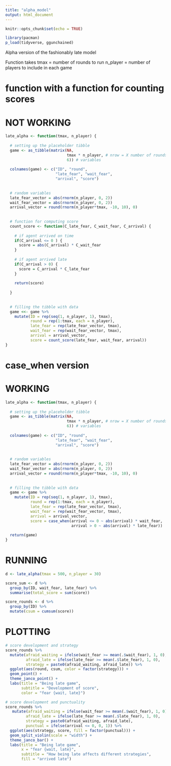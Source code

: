 ```yaml
---
title: "alpha_model"
output: html_document
---
```


```r
knitr::opts_chunk$set(echo = TRUE)

library(pacman)
p_load(tidyverse, ggunchained)
```

Alpha version of the fashionably late model

Function takes
tmax = number of rounds to run
n_player = number of players to include in each game


# function with a function for counting scores
# NOT WORKING

```r
late_alpha <- function(tmax, n_player) {
  
  # setting up the placeholder tibble
  game <- as_tibble(matrix(NA, 
                           tmax * n_player, # nrow = X number of rounds for each player
                           6)) # variables
  
  colnames(game) <- c("ID", "round", 
                      "late_fear", "wait_fear", 
                      "arrival", "score")
  
  
  # random variables
  late_fear_vector = abs(rnorm(n_player, 0, 2))
  wait_fear_vector = abs(rnorm(n_player, 0, 2))
  arrival_vector = round(rnorm(n_player*tmax, -10, 10), 0)
  
  
  # function for computing score
  count_score <- function(C_late_fear, C_wait_fear, C_arrival) {
    
    # if agent arrived on time
    if(C_arrival <= 0 ) {
      score = abs(C_arrival) * C_wait_fear
    }
    
    # if agent arrived late
    if(C_arrival > 0) {
      score = C_arrival * C_late_fear
    }
    
    return(score)
    
  }
  
  
  # filling the tibble with data
  game <<- game %>%
    mutate(ID = rep(seq(1, n_player, 1), tmax),
           round = rep(1:tmax, each = n_player),
           late_fear = rep(late_fear_vector, tmax),
           wait_fear = rep(wait_fear_vector, tmax),
           arrival = arrival_vector,
           score = count_score(late_fear, wait_fear, arrival))
}
```

# case_when version
# WORKING
```r
late_alpha <- function(tmax, n_player) {
  
  # setting up the placeholder tibble
  game <- as_tibble(matrix(NA, 
                           tmax * n_player, # nrow = X number of rounds for each player
                           6)) # variables
  
  colnames(game) <- c("ID", "round", 
                      "late_fear", "wait_fear", 
                      "arrival", "score")
  
  
  # random variables
  late_fear_vector = abs(rnorm(n_player, 0, 2))
  wait_fear_vector = abs(rnorm(n_player, 0, 2))
  arrival_vector = round(rnorm(n_player*tmax, -10, 10), 0)
  
  
  # filling the tibble with data
  game <- game %>%
    mutate(ID = rep(seq(1, n_player, 1), tmax),
           round = rep(1:tmax, each = n_player),
           late_fear = rep(late_fear_vector, tmax),
           wait_fear = rep(wait_fear_vector, tmax),
           arrival = arrival_vector,
           score = case_when(arrival <= 0 ~ abs(arrival) * wait_fear,
                             arrival > 0 ~ abs(arrival) * late_fear))
  
  return(game)
}
```

# RUNNING
```r
d <- late_alpha(tmax = 500, n_player = 30)

score_sum <- d %>%
  group_by(ID, wait_fear, late_fear) %>%
  summarise(total_score = sum(score))

score_rounds <- d %>%
  group_by(ID) %>%
  mutate(csum = cumsum(score))
```

# PLOTTING
```r
# score development and strategy
score_rounds %>%
  mutate(afraid_waiting = ifelse(wait_fear >= mean(.$wait_fear), 1, 0),
         afraid_late = ifelse(late_fear >= mean(.$late_fear), 1, 0),
         strategy = paste0(afraid_waiting, afraid_late)) %>%
  ggplot(aes(round, csum, color = factor(strategy))) +
  geom_point() +
  theme_janco_point() +
  labs(title = "Being late game",
       subtitle = "Development of score",
       color = "fear {wait, late}")

# score development and punctuality
score_rounds %>%
   mutate(afraid_waiting = ifelse(wait_fear >= mean(.$wait_fear), 1, 0),
         afraid_late = ifelse(late_fear >= mean(.$late_fear), 1, 0),
         strategy = paste0(afraid_waiting, afraid_late),
         punctual = ifelse(arrival <= 0, 0, 1)) %>%
  ggplot(aes(strategy, score, fill = factor(punctual))) +
  geom_split_violin(scale = "width") +
  theme_janco_bar() +
  labs(title = "Being late game",
       x = "fear {wait, late}",
       subtitle = "How being late affects different strategies",
       fill = "arrived late")
```


